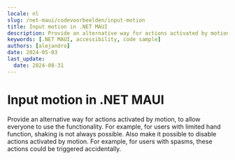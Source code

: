 ```yaml
---
locale: nl
slug: /net-maui/codevoorbeelden/input-motion
title: Input motion in .NET MAUI
description: Provide an alternative way for actions activated by motion, to allow everyone to use the functionality.
keywords: [.NET MAUI, accessibility, code sample]
authors: [alejandro]
date: 2024-05-03
last_update:
  date: 2024-08-31
---
```


# Input motion in .NET MAUI

Provide an alternative way for actions activated by motion, to allow everyone to use the functionality. For example, for users with limited hand function, shaking is not always possible. Also make it possible to disable actions activated by motion. For example, for users with spasms, these actions could be triggered accidentally.

<CodeSample id="input-motion" framework="net-maui" locale="en"/>
